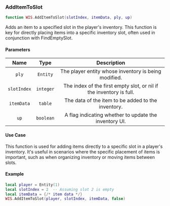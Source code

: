 ### AddItemToSlot

```lua
function WIS.AddItemToSlot(slotIndex, itemData, ply, up)
```

Adds an item to a specified slot in the player's inventory. This function is key for directly placing items into a specific inventory slot, often used in conjunction with FindEmptySlot.

#### Parameters
| Name            | Type          | Description                                                |
| :------------:  | :---------:   | :----------:                                                |
|`ply` |	`Entity` |	The player entity whose inventory is being modified. |
| `slotIndex`   | `integer`      | The index of the first empty slot, or nil if the inventory is full. |
|`itemData` |	`table` |	The data of the item to be added to the inventory. |
|`up` |	`boolean` |	A flag indicating whether to update the inventory UI. |

#### Use Case
This function is used for adding items directly to a specific slot in a player's inventory. It's useful in scenarios where the specific placement of items is important, such as when organizing inventory or moving items between slots.

#### Example
```lua
local player = Entity(1)
local slotIndex = 2  -- Assuming slot 2 is empty
local itemData = {/* item data */}
WIS.AddItemToSlot(player, slotIndex, itemData, false)